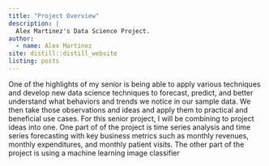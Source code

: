 ```yaml
---
title: "Project Overview"
description: |
  Alex Martinez's Data Science Project.
author:
  - name: Alex Martinez
site: distill::distill_website
listing: posts
---
```


One of the highlights of my senior is being able to apply various techniques and develop new data science techniques to forecast, predict, and better understand what behaviors and trends we notice in our sample data. We then take those observations and ideas and apply them to practical and beneficial use cases. For this senior project, I will be combining to project ideas into one. One part of of the project is time series analysis and time series forecasting with key business metrics such as monthly revenues, monthly expenditures, and monthly patient visits. The other part of the project is using a machine learning image classifier    
